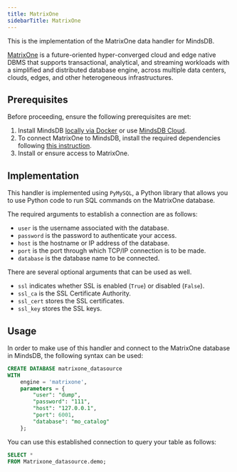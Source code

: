 ```yaml
---
title: MatrixOne
sidebarTitle: MatrixOne
---
```


This is the implementation of the MatrixOne data handler for MindsDB.

[MatrixOne](https://github.com/matrixorigin/matrixone) is a future-oriented hyper-converged cloud and edge native DBMS that supports transactional, analytical, and streaming workloads with a simplified and distributed database engine, across multiple data centers, clouds, edges, and other heterogeneous infrastructures.

## Prerequisites

Before proceeding, ensure the following prerequisites are met:

1. Install MindsDB [locally via Docker](https://docs.mindsdb.com/setup/self-hosted/docker) or use [MindsDB Cloud](https://cloud.mindsdb.com/).
2. To connect MatrixOne to MindsDB, install the required dependencies following [this instruction](/setup/self-hosted/docker#install-dependencies).
3. Install or ensure access to MatrixOne.

## Implementation

This handler is implemented using `PyMySQL`, a Python library that allows you to use Python code to run SQL commands on the MatrixOne database.

The required arguments to establish a connection are as follows:

* `user` is the username associated with the database.
* `password` is the password to authenticate your access.
* `host` is the hostname or IP address of the database.
* `port` is the port through which TCP/IP connection is to be made.
* `database` is the database name to be connected.

There are several optional arguments that can be used as well.

* `ssl` indicates whether SSL is enabled (`True`) or disabled (`False`).
* `ssl_ca` is the SSL Certificate Authority.
* `ssl_cert` stores the SSL certificates.
* `ssl_key` stores the SSL keys.

## Usage

In order to make use of this handler and connect to the MatrixOne database in MindsDB, the following syntax can be used:

```sql
CREATE DATABASE matrixone_datasource
WITH
    engine = 'matrixone',
    parameters = {
        "user": "dump",
        "password": "111",
        "host": "127.0.0.1",
        "port": 6001,
        "database": "mo_catalog"
    };
```

You can use this established connection to query your table as follows:

```sql
SELECT *
FROM Matrixone_datasource.demo;
```
